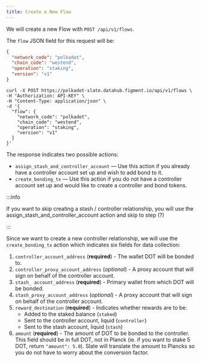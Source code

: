 ```yaml
---
title: Create a New Flow
---
```


We will create a new Flow with `POST /api/v1/flows`.

The `flow` JSON field for this request will be:

```json
{
  "network_code": "polkadot",
  "chain_code": "westend",
  "operation": "staking",
  "version": "v1"
}
```

```text
curl -X POST https://polkadot-slate.datahub.figment.io/api/v1/flows \
-H "Authorization: API-KEY" \
-H "Content-Type: application/json" \
-d '{
  "flow": {
    "network_code": "polkadot",
    "chain_code": "westend",
    "operation": "staking",
    "version": "v1"
  }
}'
```

The response indicates two possible actions:

- `assign_stash_and_controller_account` — Use this action if you already have a controller account set up and wish to add bond to it.
- `create_bonding_tx` — Use this action if you do not have a controller account set up and would like to create a controller and bond tokens.

:::info

If you want to skip creating a stash / controller relationship, you will use the assign_stash_and_controller_account action and skip to step (?)

:::

Since we want to create a new controller relationship, we will use the `create_bonding_tx` action which indicates six fields for data collection:

1. `controller_account_address` (**required**) - The wallet DOT will be bonded to.
2. `controller_proxy_account_address` (_optional_) - A proxy account that will sign on behalf of the controller account.
3. `stash_ account_address` (**required**) - Primary wallet from which DOT will be bonded.
4. `stash_proxy_account_address` (_optional_) - A proxy account that will sign on behalf of the controller account.
5. `reward_destination` (**required**) - Indicates whether rewards are to be:
   - Added to the staked balance (`staked`)
   - Sent to the controller account, liquid (`controller`)
   - Sent to the stash account, liquid (`stash`)
6. `amount` (**required**) - The amount of DOT to be bonded to the controller. This field should be in full DOT, not in Planck (ie. if you want to stake 5 DOT, return `"amount": 5.0`). Slate will translate the amount to Plancks so you do not have to worry about the conversion factor.
